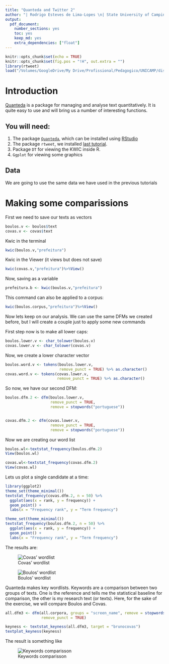 ```yaml
---
title: "Quanteda and Twitter 2"
author: "| Rodrigo Esteves de Lima-Lopes \n| State University of Campinas \n| rll307@unicamp.br\n"
output:
  pdf_document:
    number_sections: yes
    toc: yes
    keep_md: yes
    extra_dependencies: ["float"]
---
```


```r
knitr::opts_chunk$set(echo = TRUE)
knitr::opts_chunk$set(fig.pos = "!H", out.extra = "")
library(rtweet)
load("/Volumes/GoogleDrive/My Drive/Profissional/Pedagogico/UNICAMP/disciplinas/pos/R/lp192/intro_to_R1/Module_3/data/quanteda/prefeitura.RData")
```

# Introduction

[Quanteda](https://quanteda.io/) is a package for managing and analyse text quantitatively. It is quite easy to use and will bring us a number of interesting functions. 

## You will need:

1. The package [`Quanteda`](https://quanteda.io/), which can be installed using [RStudio](http://www.sthda.com/english/wiki/installing-and-using-r-packages)
1. The package `rtweet`, we installed [last tutorial](https://github.com/MiDiTeS/intro_to_R1/blob/master/Module_3/04_rtweet.md). 
1. Package `DT` for viewing the KWIC inside R. 
1. `Ggplot` for viewing some graphics

## Data

We are going to use the same data we have used in the previous tutorials

# Making some comparissions

First we need to save our texts as vectors 

```r

boulos.v <- boulos$text
covas.v <- covas$text
```

Kwic in the terminal

```r
kwic(boulos.v,"prefeitura")
```

Kwic in the Viewer (it views but does not save)

```r
kwic(covas.v,"prefeitura")%>%View()
```

Now, saving as a variable
```r
prefeitura.b <- kwic(boulos.v,"prefeitura")
```

This command can also be applied to a corpus:

```r
kwic(boulos.corpus,"prefeitura")%>%View()
```

Now lets keep on our analysis. We can use the same DFMs we created before, but I will create a couple just to apply some new commands

First step now is to make all lower caps:

```r
boulos.lower.v <- char_tolower(boulos.v)
covas.lower.v <- char_tolower(covas.v)
```

Now, we create a lower character vector

```r
boulos.word.v <- tokens(boulos.lower.v, 
                        remove_punct = TRUE) %>% as.character()
covas.word.v <- tokens(covas.lower.v, 
                       remove_punct = TRUE) %>% as.character()
```

So now, we have our second DFM:

```r

boulos.dfm.2 <- dfm(boulos.lower.v,
                    remove_punct = TRUE,
                    remove = stopwords("portuguese"))


covas.dfm.2 <- dfm(covas.lower.v,
                    remove_punct = TRUE,
                    remove = stopwords("portuguese"))
```

Now we are creating our word list

```r

boulos.wl<-textstat_frequency(boulos.dfm.2) 
View(boulos.wl)

covas.wl<-textstat_frequency(covas.dfm.2) 
View(covas.wl)
```

Lets us plot a single candidate at a time:

```r
library(ggplot2)
theme_set(theme_minimal())
textstat_frequency(covas.dfm.2, n = 50) %>% 
  ggplot(aes(x = rank, y = frequency)) +
  geom_point() +
  labs(x = "Frequency rank", y = "Term frequency")
```

```r
theme_set(theme_minimal())
textstat_frequency(boulos.dfm.2, n = 50) %>% 
  ggplot(aes(x = rank, y = frequency)) +
  geom_point() +
  labs(x = "Frequency rank", y = "Term frequency")
```

The results are:

![Covas' wordlist](images/covaswl.png)

![Boulos' wordlist](images/bouloswl.png)

Quanteda makes key wordlists. Keywords are a comparison between two groups of texts. One is the reference and tells me the statistical baseline for comparison, the other is my research text (or texts). Here, for the sake of the exercise, we will compare Boulos and Covas. 


```r
all.dfm3 <- dfm(all.corpora, groups = "screen_name", remove = stopwords("portuguese"), 
                remove_punct = TRUE)

keyness <- textstat_keyness(all.dfm3, target = "brunocovas")
textplot_keyness(keyness)
```

The result is something like

![Keywords comparisson](images/key.png)
















